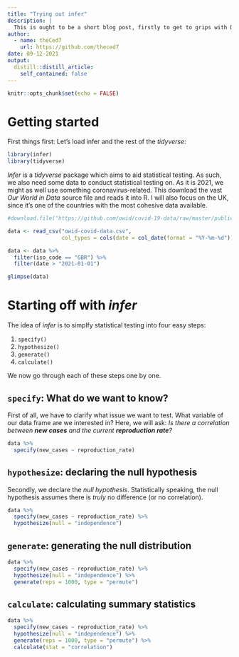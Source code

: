```yaml
---
title: "Trying out infer"
description: |
  This is ought to be a short blog post, firstly to get to grips with Distill, secondly to try out infer.
author:
  - name: theCed7
    url: https://github.com/theced7
date: 09-12-2021
output:
  distill::distill_article:
    self_contained: false
---
```



```r
knitr::opts_chunk$set(echo = FALSE)
```

# Getting started

First things first: Let's load infer and the rest of the _tidyverse_:

```r
library(infer)
library(tidyverse)
```

_Infer_ is a _tidyverse_ package which aims to aid statistical testing. As such, we also need some data to conduct statistical testing on. As it is 2021, we might as well use something coronavirus-related. This download the vast _Our World in Data_ source file and reads it into R. I will also focus on the UK, since it's one of the countries with the most cohesive data available.

```r
#download.file("https://github.com/owid/covid-19-data/raw/master/public/data/owid-covid-data.csv", "owid-covid-data.csv")

data <- read_csv("owid-covid-data.csv", 
                 col_types = cols(date = col_date(format = "%Y-%m-%d")))

data <- data %>%
  filter(iso_code == "GBR") %>%
  filter(date > "2021-01-01")

glimpse(data)
```

# Starting off with _infer_

The idea of _infer_ is to simplfy statistical testing into four easy steps:

1. `specify()`
2. `hypothesize()`
3. `generate()`
4. `calculate()`

We now go through each of these steps one by one.

## `specify`: What do we want to know?

First of all, we have to clarify what issue we want to test. What variable of our data frame are we interested in? Here, we will ask: _Is there a correlation between **new cases** and the current **reproduction rate**?_

```r
data %>% 
  specify(new_cases ~ reproduction_rate)
```

## `hypothesize`: declaring the null hypothesis

Secondly, we declare the _null hypothesis_. Statistically speaking, the null hypothesis assumes there is _truly_ no difference (or no correlation).

```r
data %>% 
  specify(new_cases ~ reproduction_rate) %>% 
  hypothesize(null = "independence")
```

## `generate`: generating the null distribution

```r
data %>% 
  specify(new_cases ~ reproduction_rate) %>% 
  hypothesize(null = "independence") %>% 
  generate(reps = 1000, type = "permute")
```

## `calculate`: calculating summary statistics

```r
data %>% 
  specify(new_cases ~ reproduction_rate) %>% 
  hypothesize(null = "independence") %>% 
  generate(reps = 1000, type = "permute") %>% 
  calculate(stat = "correlation")
```



